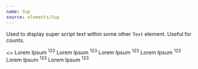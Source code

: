 ```yaml
---
name: Sup
source: elements/Sup
---
```


Used to display super script text within some other `Text` element. Useful for
counts.

<Playground>
  <>
    <Text variant="xxl" mb={2}>
      Lorem Ipsum <Sup color="brand">123</Sup>
    </Text>
    <Text variant="xl" mb={2}>
      Lorem Ipsum <Sup color="brand">123</Sup>
    </Text>
    <Text variant="lg" mb={2}>
      Lorem Ipsum <Sup color="brand">123</Sup>
    </Text>
    <Text variant="md" mb={2}>
      Lorem Ipsum <Sup color="brand">123</Sup>
    </Text>
    <Text variant="sm" mb={2}>
      Lorem Ipsum <Sup color="brand">123</Sup>
    </Text>
    <Text variant="xs" mb={2}>
      Lorem Ipsum <Sup color="brand">123</Sup>
    </Text>
  </>
</Playground>
